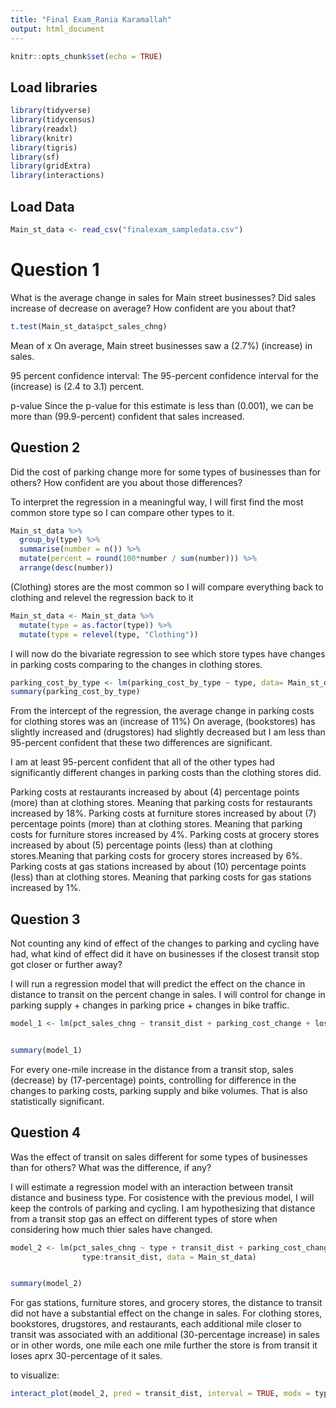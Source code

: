 ```yaml
---
title: "Final Exam_Rania Karamallah"
output: html_document
---
```


```r
knitr::opts_chunk$set(echo = TRUE)
```

## Load libraries

```r
library(tidyverse)
library(tidycensus)
library(readxl)
library(knitr)
library(tigris)
library(sf)
library(gridExtra)
library(interactions)
```

## Load Data
```r
Main_st_data <- read_csv("finalexam_sampledata.csv")
```

# Question 1

What is the average change in sales for Main street businesses? 
Did sales increase of decrease on average? 
How confident are you about that?

```r
t.test(Main_st_data$pct_sales_chng)
```

Mean of x
On average, Main street businesses saw a (2.7%) (increase) in sales. 

95 percent confidence interval:
The 95-percent confidence interval for the (increase) is (2.4 to 3.1) percent. 

p-value
Since the p-value for this estimate is less than (0.001), we can be more than (99.9-percent) confident that sales increased.


## Question 2 

Did the cost of parking change more for some types of businesses than for others?
How confident are you about those differences?

To interpret the regression in a meaningful way, I will first find the most common store type so I can compare other types to it.
```r
Main_st_data %>%
  group_by(type) %>%
  summarise(number = n()) %>%
  mutate(percent = round(100*number / sum(number))) %>%
  arrange(desc(number))
```

(Clothing) stores are the most common so I will compare everything back to clothing and relevel the regression back to it

```r
Main_st_data <- Main_st_data %>%
  mutate(type = as.factor(type)) %>%
  mutate(type = relevel(type, "Clothing"))
```

I will now do the bivariate regression to see which store types have changes in parking costs comparing to the changes in clothing stores.

```r
parking_cost_by_type <- lm(parking_cost_by_type ~ type, data= Main_st_data)
summary(parking_cost_by_type)
```

From the intercept of the regression, the average change in parking costs for clothing stores was an (increase of 11%)
On average, (bookstores) has slightly increased and (drugstores) had slightly decreased but I am less than 95-percent confident that these two differences are significant.

I am at least 95-percent confident that all of the other types had significantly different changes in parking costs than the clothing stores did. 

Parking costs at restaurants increased by about (4) percentage points (more) than at clothing stores. Meaning that parking costs for restaurants increased by 18%.
Parking costs at furniture stores increased by about (7) percentage points (more) than at clothing stores. Meaning that parking costs for furniture stores increased by 4%.
Parking costs at grocery stores increased by about (5) percentage points (less) than at clothing stores.Meaning that parking costs for grocery stores increased by 6%.
Parking costs at gas stations increased by about (10) percentage points (less) than at clothing stores. Meaning that parking costs for gas stations increased by 1%. 


## Question 3 

Not counting any kind of effect of the changes to parking and cycling have had, what kind of 
effect did it have on businesses if the closest transit stop got closer or further away? 

I will run a regression model that will predict the effect on the chance in distance to transit on the percent change in sales. I will control for change in parking supply + changes in parking price + changes in bike traffic. 

```r
model_1 <- lm(pct_sales_chng ~ transit_dist + parking_cost_change + lost_parking + bike_chng, data = Main_st_data)


summary(model_1)
```


For every one-mile increase in the distance from a transit stop, sales (decrease) by (17-percentage) points, controlling for difference in the changes to parking costs, parking supply and bike volumes. That is also statistically significant.


## Question 4

Was the effect of transit on sales different for some types of businesses than for others? What 
was the difference, if any? 

I will estimate a regression model with an interaction between transit distance and business type. For cosistence with the previous model, I will keep the controls of parking and cycling. I am hypothesizing that distance from a transit stop gas an effect on different types of store when considering how much thier sales have changed. 

```r
model_2 <- lm(pct_sales_chng ~ type + transit_dist + parking_cost_change +lost_parking + bike_chng + 
                type:transit_dist, data = Main_st_data)


summary(model_2)
```



For gas stations, furniture stores, and grocery stores, the distance to transit did not have a substantial effect on the change in sales. For clothing stores, bookstores, drugstores, and restaurants, each additional mile closer to transit was associated with an additional (30-percentage increase) in sales or in other words, one mile each one mile further the store is from transit it loses aprx 30-percentage of it sales.

to visualize: 
```r
interact_plot(model_2, pred = transit_dist, interval = TRUE, modx = type)
```

